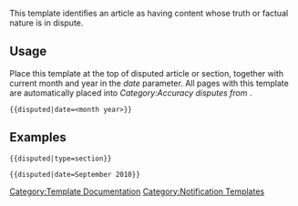 This template identifies an article as having content whose truth or factual nature is in dispute.

==Usage==
Place this template at the top of disputed article or section, together with current month and year in the ''date'' parameter. All pages with this template are automatically placed into ''Category:Accuracy disputes from <month> <year>''.

 <nowiki>{{disputed|date=<month year>}}</nowiki>

==Examples==
 <nowiki>{{disputed|type=section}}</nowiki>
{{disputed|type=section|nocat=}}

 <nowiki>{{disputed|date=September 2010}}</nowiki>
{{disputed|date=September 2010|nocat=}}

<noinclude>[[Category:Template Documentation]]</noinclude>
<includeonly>[[Category:Notification Templates]]</includeonly>